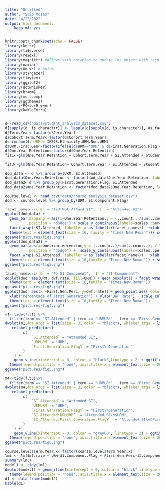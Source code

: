 ```yaml
---
title: "Untitled"
author: "Skip Moses"
date: "4/27/2022"
output: html_document:
    keep_md: yes
---
```


```r
knitr::opts_chunk$set(echo = FALSE)
library(knitr)
library(tidyverse)
library(readxl)
library(magrittr) #Allows %<>% notation to update lhs object with resulting value
library(naniar)
library(Hmisc) # %nin%
library(stargazer)
library(tinytex)
library(ggplot2)
library(dotwhisker)
library(broom)
library(multcomp)
library(ggthemes)
library(RColorBrewer)
library(kableExtra)


d<-read_csv("data/student_analysis_dataset.csv")
d[sapply(d, is.character)] <- lapply(d[sapply(d, is.character)], as.factor)
d$Term.Year<-factor(d$Term.Year)
d$Cohort.Term.Year<-factor(d$Cohort.Term.Year)
d<-rename(d, URM = IPEDS.Ethnicity.URM.Non.URM)
d$URM.First.Gen<-factor(ifelse(d$URM=="URM" & d$First.Generation.Flag == "Y", 1, 0 )) #new var, student who is urm and first gen
d$One.Year.Retention<-factor(d$One.Year.Retention)
fit1<-glm(One.Year.Retention ~ Cohort.Term.Year + SI.Attended + Student.Class.Unit.Attempted + Student.Class.Unit.Passed +  URM + Gender.Code + First.Generation.Flag + Academic.Level + Major.1.STEM.Flag + Academic.Standing.Status + HS.GPA + Inst.MD.Persn.Onl.Othr + Course.Fee.Exist.Flag + GE.Class.Flag, family = binomial(link = "logit"), data = d)

fit3<-glm(One.Year.Retention~ Cohort.Term.Year + SI.Attended + Student.Class.Unit.Attempted + Student.Class.Unit.Passed +  URM + Gender.Code + First.Generation.Flag + Academic.Level + Major.1.STEM.Flag + Academic.Standing.Status + HS.GPA + Inst.MD.Persn.Onl.Othr + Course.Fee.Exist.Flag + GE.Class.Flag + SI.Attended:URM +SI.Attended:First.Generation.Flag, family = binomial(link = "logit"), data = d)

dod_data <- d %>% group_by(URM, SI.Attended)
dod_data$One.Year.Retention <- factor(dod_data$One.Year.Retention, labels = c("No", "Yes"))
dod_data2<-d %>% group_by(First.Generation.Flag, SI.Attended)
dod_data2$One.Year.Retention <- factor(dod_data2$One.Year.Retention, labels = c("No", "Yes"))

course.level <- read_csv("data/course_analysis_dataset.csv")
dod <- course.level %>% group_by(URM, SI.Component.Flag)
```

```r
facet_names<-c(`0` = "Did Not Attend SI", `1` = "Attended SI")
ggplot(dod_data) +
  geom_bar(mapping = aes(x=One.Year.Retention,y = (..count..)/sum(..count..), fill=URM), 
           position = "dodge") + scale_y_continuous(labels=scales::percent) +
  facet_wrap(~SI.Attended, labeller = as_labeller(facet_names))  +xlab("One Year Retention")+   ylab("") + theme_few() +
  theme(text = element_text(size = 16, family = "Times New Roman"))+ scale_fill_brewer(name="Under-represented\nMinority",palette = "Paired")
ggsave("pictures/fig1.png")
ggplot(dod_data2) +
  geom_bar(aes(x=One.Year.Retention,y = (..count..)/sum(..count..), fill=First.Generation.Flag),
           position = "dodge") +  scale_y_continuous(labels=scales::percent) +
  facet_wrap(~SI.Attended, labeller = as_labeller(facet_names))  +xlab("One Year Retention")+  ylab("") + theme_few() +
  theme(text = element_text(size = 16,family = "Times New Roman")) + scale_fill_brewer(name="First\nGeneration",palette = "Reds")
ggsave("pictures/fig2.png")
```

```r
facet_names<-c(`0` = "No SI Component", `1` = "SI Component")
ggplot(dod, aes(URM, dwf.rate, fill=URM)) + geom_boxplot() + facet_wrap(~SI.Component.Flag,labeller = as_labeller(facet_names)) + ylab("DWF Rate")+ scale_fill_brewer(palette = "Paired") +theme_bw() +
  theme(text = element_text(size = 16,family = "Times New Roman"))
ggsave("pictures/fig3.png")
ggplot(dod, aes(x =First.Gen.Perc, y=dwf.rate)) + geom_point(aes( color = ifelse(dod$SI.Component.Flag == 1, "Yes", "No"))) +
  xlab("Percentage of First Generation") + ylab("DWF Rate") + scale_colour_brewer(palette = "Reds")+theme_bw() + labs(color = "SI Component Flag")
  theme(text = element_text(size = 16,family = "Times New Roman"))
ggsave("pictures/fig4.png")
```

```r
m1<-tidy(fit1) %>%
  filter(term == "SI.Attended" | term == "URMURM" | term == "First.Generation.FlagY")
dwplot(m1,dot_args = list(size = 3, color = "black"), whisker_args = list(size = 2, color = "grey"))%>%
   relabel_predictors(
        c(
            `SI.Attended` = "Attended SI",
            `URMURM` = "URM",
            `First.Generation.FlagY` = "First\nGeneration"
        )
    ) +
    geom_vline(xintercept = 0, colour = "black",linetype = 2) + ggtitle("SI and Equity") + xlab("Confidence Interval") + theme_few() +
  theme(legend.position = "none", axis.title.x = element_text(size = 20, family = "Times New Roman"), title = element_text(size = 20,family = "Times New Roman"), text = element_text(size = 20, family = "Times New Roman"))
ggsave("pictures/fig5.png")

m4<-tidy(fit3)%>%
  filter(term == "SI.Attended" | term == "URMURM" | term == "First.Generation.FlagY" | term == "SI.Attended:URMURM" | term == "SI.Attended:First.Generation.FlagY")
dwplot(m4,dot_args = list(size = 3, color = "black"), whisker_args = list(size = 2, color = "grey"))%>%
   relabel_predictors(
        c(
            `SI.Attended` = "Attended SI",
            `URMURM` = "URM",
            `First.Generation.FlagY` = "First\nGeneration",
            `SI.Attended:URMURM`  = "Attended SI\n&URM",
            `SI.Attended:First.Generation.FlagY`  = "Attended SI\n&First Generation"
        )
    ) +
    geom_vline(xintercept = 0, colour = "grey60", linetype = 2) + ggtitle("Interactions SI and Equity")+ xlab("Confidence Interval") + theme_few() +
  theme(legend.position = "none", axis.title.x = element_text(size = 20,family = "Times New Roman"), title = element_text(size = 20),text = element_text(size = 20, family = "Times New Roman"))
ggsave("pictures/fig6.png")
```

```r
course.level$Term.Year.x<-factor(course.level$Term.Year.x)
lm1 <- lm(dwf.rate ~ URM*SI.Component.Flag + First.Gen.Perc*SI.Component.Flag + class.size + Term.Year.x + HS.GPA.Ave, data=course.level)
summary(lm1)
model1 <- tidy(lm1)
dwplot(model1) + geom_vline(xintercept = 0, colour = "black",linetype = 2) + ggtitle("Model Results DWF Rate and Equity Gaps") + xlab("Confidence Interval") + theme_few() +
  theme(legend.position = "none", axis.title.x = element_text(size = 20), title = element_text(size = 32))
d1 <- data.frame(model1)
kable(d1)
```